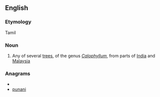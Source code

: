 ==English==

===Etymology===
Tamil

===Noun===
{{en-noun}}

# Any of several [[tree]]s, of the genus ''[[Calophyllum]]'', from parts of [[India]] and [[Malaysia]]

===Anagrams===
* {{alphagram|ainnpu}}
* [[punani#English|punani]]
